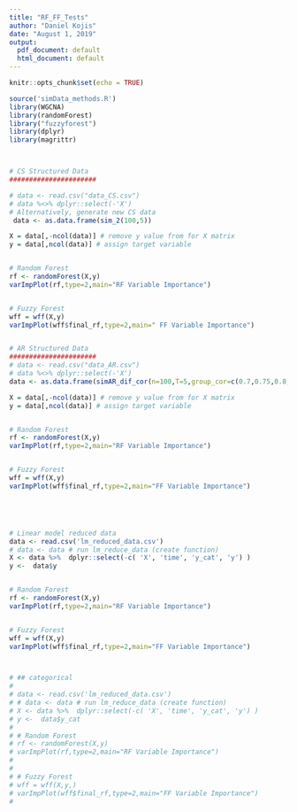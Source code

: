 ```yaml
---
title: "RF_FF_Tests"
author: "Daniel Kojis"
date: "August 1, 2019"
output:
  pdf_document: default
  html_document: default
---
```


```r
knitr::opts_chunk$set(echo = TRUE)
```

```r
source('simData_methods.R')
library(WGCNA)
library(randomForest)
library("fuzzyforest")
library(dplyr)
library(magrittr)



# CS Structured Data
######################

# data <- read.csv("data_CS.csv")
# data %<>% dplyr::select(-'X') 
# Alternatively, generate new CS data 
 data <- as.data.frame(sim_2(100,5))

X = data[,-ncol(data)] # remove y value from for X matrix
y = data[,ncol(data)] # assign target variable


# Random Forest
rf <- randomForest(X,y)
varImpPlot(rf,type=2,main="RF Variable Importance")


# Fuzzy Forest
wff = wff(X,y)
varImpPlot(wff$final_rf,type=2,main=" FF Variable Importance")


# AR Structured Data
######################
# data <- read.csv("data_AR.csv")
# data %<>% dplyr::select(-'X') 
data <- as.data.frame(simAR_dif_cor(n=100,T=5,group_cor=c(0.7,0.75,0.8,0) ))

X = data[,-ncol(data)] # remove y value from for X matrix
y = data[,ncol(data)] # assign target variable


# Random Forest
rf <- randomForest(X,y)
varImpPlot(rf,type=2,main="RF Variable Importance")


# Fuzzy Forest
wff = wff(X,y)
varImpPlot(wff$final_rf,type=2,main="FF Variable Importance")





# Linear model reduced data
data <- read.csv('lm_reduced_data.csv')
# data <- data # run lm_reduce_data (create function)
X <- data %>%  dplyr::select(-c( 'X', 'time', 'y_cat', 'y') )
y <-  data$y


# Random Forest
rf <- randomForest(X,y)
varImpPlot(rf,type=2,main="RF Variable Importance")


# Fuzzy Forest
wff = wff(X,y)
varImpPlot(wff$final_rf,type=2,main="FF Variable Importance")



# ## categorical
# 
# data <- read.csv('lm_reduced_data.csv')
# # data <- data # run lm_reduce_data (create function)
# X <- data %>%  dplyr::select(-c( 'X', 'time', 'y_cat', 'y') )
# y <-  data$y_cat
# 
# # Random Forest
# rf <- randomForest(X,y)
# varImpPlot(rf,type=2,main="RF Variable Importance")
# 
# 
# # Fuzzy Forest
# wff = wff(X,y,)
# varImpPlot(wff$final_rf,type=2,main="FF Variable Importance")
# 






```